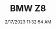 ---
width: 6000
height: 4000
title: BMW Z8
description: Interior of a 2002 BMW Z8 in Blanco, TX.
date: 2/17/2023 11:32:54 AM
cameraMake: Sony
cameraModel: ILCE-7M3
lens: 24-70mm F2.8 DG DN | Art 019
settingsfStop: f/2.8
settingsISO: ISO 3200
settingsShutter: 1/25
settingsFocalLength: 70 mm
---